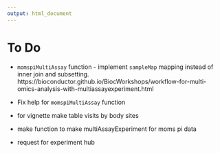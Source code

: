 ```yaml
---
output: html_document
---
```


# To Do

- `momspiMultiAssay` function - implement `sampleMap` mapping instead of inner join and subsetting. https://bioconductor.github.io/BiocWorkshops/workflow-for-multi-omics-analysis-with-multiassayexperiment.html

- Fix help for `momspiMultiAssay` function

- for vignette make table visits by body sites

- make function to make multiAssayExperiment for moms pi data

- request for experiment hub
